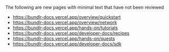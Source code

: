 The following are new pages with minimal text that have not been reviewed

-   https://bundlr-docs.vercel.app/overview/quickstart
-   https://bundlr-docs.vercel.app/overview/network
-   https://bundlr-docs.vercel.app/hands-on/tutorials
-   https://bundlr-docs.vercel.app/developer-docs/recipes
-   https://bundlr-docs.vercel.app/hands-on/quests
-   https://bundlr-docs.vercel.app/developer-docs/sdk
